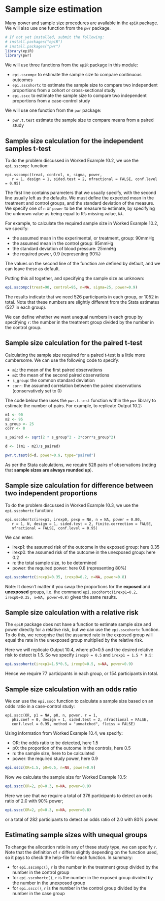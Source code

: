 # Sample size estimation

Many power and sample size procedures are available in the `epiR` package. We will also use one function from the `pwr` package.

```r
# If not yet installed, submit the following:
# install.packages("epiR")
# install.packages("pwr")
library(epiR)
library(pwr)
```

We will use three functions from the `epiR` package in this module:

- `epi.sscompc` to estimate the sample size to compare continuous outcomes
- `epi.sscohortc` to estimate the sample size to compare two independent proportions from a cohort or cross-sectional study
- `epi.sscc` to estimate the sample size to compare two independent proportions from a case-control study

We will use one function from the `pwr` package:

- `pwr.t.test` estimate the sample size to compare means from a paired study

## Sample size calculation for the independent samples t-test
To do the problem discussed in Worked Example 10.2, we use the `epi.sscompc` function:

```
epi.sscompc(treat, control, n, sigma, power, 
   r = 1, design = 1, sided.test = 2, nfractional = FALSE, conf.level = 0.95)
```

The first line contains parameters that we usually specify, with the second line usually left as the defaults. We must define the expected mean in the treatment and control groups, and the standard deviation of the measure. We specify one of `n` or `power` to be the measure to estimate, by specifying the unknown value as being equal to R's missing value, `NA`.

For example, to calculate the required sample size in Worked Example 10.2, we specify:

- the assumed mean in the experimental, or treatment, group: 90mmHg
- the assumed mean in the control group: 95mmHg
- the standard deviation of blood pressure: 25mmHg
- the required power, 0.9 (representing 90%)

The values on the second line of the function are defined by default, and we can leave these as default.

Putting this all together, and specifying the sample size as unknown:

```r
epi.sscompc(treat=90, control=95, n=NA, sigma=25, power=0.9) 
```

The results indicate that we need 526 participants in each group, or 1052 in total. Note that these numbers are slightly different from the Stata estimates (527 in each group).

We can define whether we want unequal numbers in each group by specifying `r`: the number in the treatment group divided by the number in the control group.

## Sample size calculation for the paired t-test

Calculating the sample size required for a paired t-test is a little more cumbersome. We can use the following code to specify:

- `m1`: the mean of the first paired observations
- `m2`: the mean of the second paired observations
- `s_group`: the common standard deviation
- `corr`: the assumed correlation between the paired observations (conservatively set to 0)

The code below then uses the `pwr.t.test` function within the `pwr` library to estimate the number of pairs. For example, to replicate Output 10.2:

```r
m1 <- 90
m2 <- 95
s_group <- 25
corr <- 0

s_paired <- sqrt(2 * s_group^2 - 2*corr*s_group^2)

d <- ((m1 - m2)/s_paired)

pwr.t.test(d=d, power=0.9, type="paired")
```

As per the Stata calculations, we require 528 pairs of observations (noting that **sample sizes are always rounded up**).

## Sample size calculation for difference between two independent proportions

To do the problem discussed in Worked Example 10.3, we use the `epi.sscohortc` function: 
```
epi.sscohortc(irexp1, irexp0, pexp = NA, n = NA, power = 0.80, 
   r = 1, N, design = 1, sided.test = 2, finite.correction = FALSE, 
   nfractional = FALSE, conf.level = 0.95)
```

We can enter:

- irexp1: the assumed risk of the outcome in the exposed group: here 0.35
- irexp0: the assumed risk of the outcome in the unexposed group: here 0.2
- n: the total sample size, to be determined
- power: the required power: here 0.8 (representing 80%)

```r
epi.sscohortc(irexp1=0.35, irexp0=0.2, n=NA, power=0.8) 
```

Note: It doesn’t matter if you swap the proportions for the **exposed** and **unexposed** groups, i.e. the command `epi.sscohortc(irexp1=0.2, irexp0=0.35, n=NA, power=0.8) ` gives the same results.

## Sample size calculation with a relative risk

The `epiR` package does not have a function to estimate sample size and power directly for a relative risk, but we can use the `epi.sscohortc` function. To do this, we recognise that the assumed rate in the exposed group will equal the rate in the unexposed group multiplied by the relative risk.

Here we will replicate Output 10.4, where p0=0.5 and the desired relative risk to detect is 1.5. So we specify `irexp0 = 0.5` and `irexp1 = 1.5 * 0.5`:

```r
epi.sscohortc(irexp1=1.5*0.5, irexp0=0.5, n=NA, power=0.9)
```

Hence we require 77 participants in each group, or 154 participants in total.

## Sample size calculation with an odds ratio

We can use the `epi.sscc` function to calculate a sample size based on an odds ratio in a case-control study: 

```
epi.sscc(OR, p1 = NA, p0, n, power, r = 1, 
   phi.coef = 0, design = 1, sided.test = 2, nfractional = FALSE, 
   conf.level = 0.95, method = "unmatched", fleiss = FALSE)
```

Using information from Worked Example 10.4, we specify:

- OR: the odds ratio to be detected, here 1.5
- p0: the proportion of the outcome in the controls, here 0.5
- n: the sample size, here to be calculated
- power: the required study power, here 0.9

```r
epi.sscc(OR=1.5, p0=0.5, n=NA, power=0.9)
```

Now we calculate the sample size for Worked Example 10.5:

```r
epi.sscc(OR=2, p0=0.3, n=NA, power=0.9)
```

Here we see that we require a total of 376 participants to detect an odds ratio of 2.0 with 90% power;

```r
epi.sscc(OR=2, p0=0.3, n=NA, power=0.8)
```

or a total of 282 participants to detect an odds ratio of 2.0 with 80% power.

## Estimating sample sizes with unequal groups

To change the allocation ratio in any of these study type, we can specify `r`. Note that the definition of `r` differs slightly depending on the function used, so it pays to check the help-file for each function. In summary:

- for `epi.sscompc()`,  `r` is the number in the treatment group divided by the number in the control group
- for `epi.sscohortc()`, `r` is the number in the exposed group divided by the number in the unexposed group
- for `epi.sscc()`, `r` is the number in the control group divided by the number in the case group
